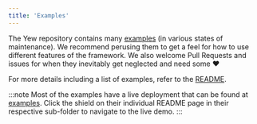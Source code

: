 ```yaml
---
title: 'Examples'
---
```


The Yew repository contains many [examples] (in various states of maintenance).
We recommend perusing them to get a feel for how to use different features of the framework.
We also welcome Pull Requests and issues for when they inevitably get neglected and need some ♥️

For more details including a list of examples, refer to the [README].

:::note
Most of the examples have a live deployment that can be found at [examples].
Click the shield on their individual README page in their respective sub-folder to navigate to the live demo.
:::

[examples]: https://github.com/yewstack/yew/tree/yew-v0.20.0/examples
[readme]: https://github.com/yewstack/yew/tree/yew-v0.20.0/examples#yew-examples

